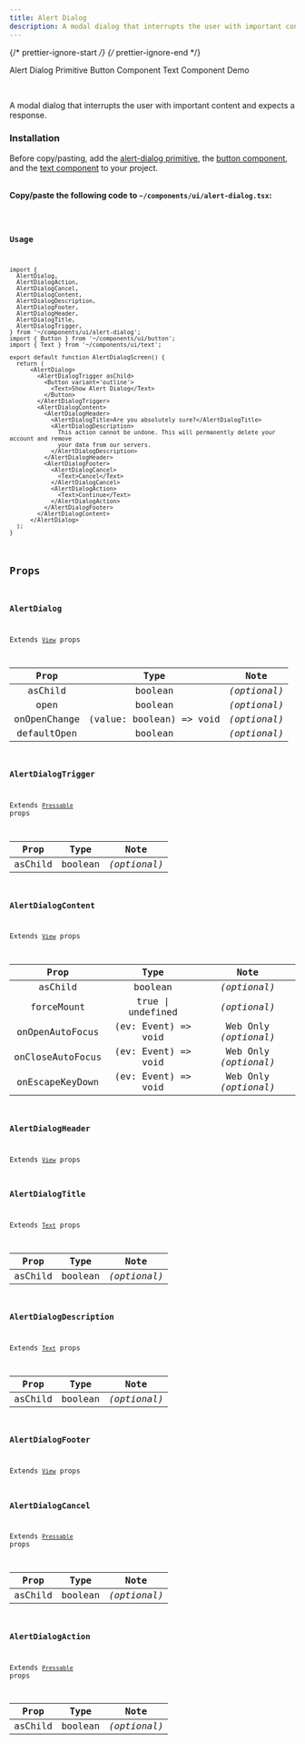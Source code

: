 ```yaml
---
title: Alert Dialog
description: A modal dialog that interrupts the user with important content and expects a response.
---
```


{/* prettier-ignore-start */}
{/* prettier-ignore-end */}


<LinkButton href='/primitives/alert-dialog'>Alert Dialog Primitive</LinkButton>
<LinkButton href='/components/button'>Button Component</LinkButton>
<LinkButton href='/components/text'>Text Component</LinkButton>
<LinkButton target='_blank' href='https://rnr-showcase.vercel.app/alert-dialog'>
  Demo
</LinkButton>

<br />

A modal dialog that interrupts the user with important content and expects a response.

### Installation

<Aside type='tip' title='Dependencies'>
  Before copy/pasting, add the <a href='/primitives/alert-dialog' className='text-white font-bold'> alert-dialog primitive</a>, the <a href='/components/button' className='text-white font-bold'>button component</a>, and the <a href='/components/text' className='text-white font-bold'>text component</a> to your project.
</Aside>

<br />

**Copy/paste the following code to `~/components/ui/alert-dialog.tsx`:**

<Code code={importedCode} lang='tsx' title='~/components/ui/alert-dialog.tsx' />

### Usage

```tsx
import {
  AlertDialog,
  AlertDialogAction,
  AlertDialogCancel,
  AlertDialogContent,
  AlertDialogDescription,
  AlertDialogFooter,
  AlertDialogHeader,
  AlertDialogTitle,
  AlertDialogTrigger,
} from '~/components/ui/alert-dialog';
import { Button } from '~/components/ui/button';
import { Text } from '~/components/ui/text';

export default function AlertDialogScreen() {
  return (
      <AlertDialog>
        <AlertDialogTrigger asChild>
          <Button variant='outline'>
            <Text>Show Alert Dialog</Text>
          </Button>
        </AlertDialogTrigger>
        <AlertDialogContent>
          <AlertDialogHeader>
            <AlertDialogTitle>Are you absolutely sure?</AlertDialogTitle>
            <AlertDialogDescription>
              This action cannot be undone. This will permanently delete your account and remove
              your data from our servers.
            </AlertDialogDescription>
          </AlertDialogHeader>
          <AlertDialogFooter>
            <AlertDialogCancel>
              <Text>Cancel</Text>
            </AlertDialogCancel>
            <AlertDialogAction>
              <Text>Continue</Text>
            </AlertDialogAction>
          </AlertDialogFooter>
        </AlertDialogContent>
      </AlertDialog>
  );
}
```

## Props

### AlertDialog

Extends [`View`](https://reactnative.dev/docs/view) props

|     Prop     |           Type           |     Note     |
| :----------: | :----------------------: | :----------: |
|   asChild    |         boolean          | _(optional)_ |
|     open     |         boolean          | _(optional)_ |
| onOpenChange | (value: boolean) => void | _(optional)_ |
| defaultOpen  |         boolean          | _(optional)_ |

### AlertDialogTrigger

Extends [`Pressable`](https://reactnative.dev/docs/pressable) props

|  Prop   |  Type   |     Note     |
| :-----: | :-----: | :----------: |
| asChild | boolean | _(optional)_ |

### AlertDialogContent

Extends [`View`](https://reactnative.dev/docs/view) props

|       Prop       |        Type         |         Note          |
| :--------------: | :-----------------: | :-------------------: |
|     asChild      |       boolean       |     _(optional)_      |
|    forceMount    |  true \| undefined  |     _(optional)_      |
| onOpenAutoFocus  | (ev: Event) => void | Web Only _(optional)_ |
| onCloseAutoFocus | (ev: Event) => void | Web Only _(optional)_ |
| onEscapeKeyDown  | (ev: Event) => void | Web Only _(optional)_ |

### AlertDialogHeader

Extends [`View`](https://reactnative.dev/docs/view) props

### AlertDialogTitle

Extends [`Text`](https://reactnative.dev/docs/text) props

|  Prop   |  Type   |     Note     |
| :-----: | :-----: | :----------: |
| asChild | boolean | _(optional)_ |

### AlertDialogDescription

Extends [`Text`](https://reactnative.dev/docs/text) props

|  Prop   |  Type   |     Note     |
| :-----: | :-----: | :----------: |
| asChild | boolean | _(optional)_ |

### AlertDialogFooter

Extends [`View`](https://reactnative.dev/docs/view) props

### AlertDialogCancel

Extends [`Pressable`](https://reactnative.dev/docs/pressable) props

|  Prop   |  Type   |     Note     |
| :-----: | :-----: | :----------: |
| asChild | boolean | _(optional)_ |

### AlertDialogAction

Extends [`Pressable`](https://reactnative.dev/docs/pressable) props

|  Prop   |  Type   |     Note     |
| :-----: | :-----: | :----------: |
| asChild | boolean | _(optional)_ |
